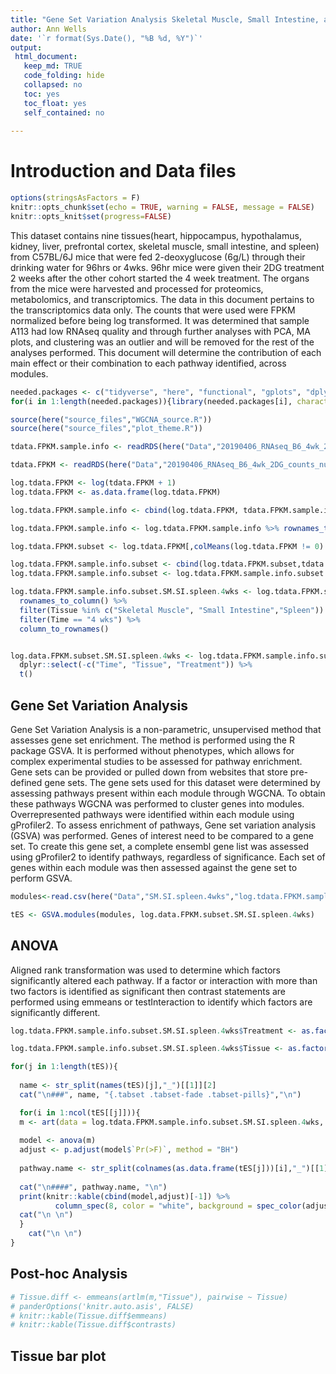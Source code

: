 ```yaml
---
title: "Gene Set Variation Analysis Skeletal Muscle, Small Intestine, and Spleen 4wks"
author: Ann Wells
date: '`r format(Sys.Date(), "%B %d, %Y")`'
output:
 html_document:
   keep_md: TRUE
   code_folding: hide
   collapsed: no
   toc: yes
   toc_float: yes
   self_contained: no
   
---
```


<link rel="stylesheet" type="text/css" href="https://cdn.datatables.net/1.10.5/css/jquery.dataTables.min.css">
<script src="https://code.jquery.com/jquery-2.1.2.min.js"></script>
<script src="https://cdn.datatables.net/1.10.5/js/jquery.dataTables.min.js"></script>

<script type="text/javascript">
         $(document).ready(function() {
             $("table").DataTable();
         } );
</script>

# Introduction and Data files

```r
options(stringsAsFactors = F)
knitr::opts_chunk$set(echo = TRUE, warning = FALSE, message = FALSE)
knitr::opts_knit$set(progress=FALSE)
```

This dataset contains nine tissues(heart, hippocampus, hypothalamus, kidney, liver, prefrontal cortex, skeletal muscle, small intestine, and spleen) from C57BL/6J mice that were fed 2-deoxyglucose (6g/L) through their drinking water for 96hrs or 4wks. 96hr mice were given their 2DG treatment 2 weeks after the other cohort started the 4 week treatment. The organs from the mice were harvested and processed for proteomics, metabolomics, and transcriptomics. The data in this document pertains to the transcriptomics data only. The counts that were used were FPKM normalized before being log transformed. It was determined that sample A113 had low RNAseq quality and through further analyses with PCA, MA plots, and clustering was an outlier and will be removed for the rest of the analyses performed. This document will determine the contribution of each main effect or their combination to each pathway identified, across modules.

```r
needed.packages <- c("tidyverse", "here", "functional", "gplots", "dplyr", "GeneOverlap", "R.utils", "reshape2","magrittr","data.table", "RColorBrewer","preprocessCore", "ARTool","emmeans", "phia", "gProfileR", "WGCNA","plotly", "pheatmap", "pander", "GSVA", "kableExtra","downloadthis")
for(i in 1:length(needed.packages)){library(needed.packages[i], character.only = TRUE)}

source(here("source_files","WGCNA_source.R"))
source(here("source_files","plot_theme.R"))
```

```r
tdata.FPKM.sample.info <- readRDS(here("Data","20190406_RNAseq_B6_4wk_2DG_counts_phenotypes.RData"))

tdata.FPKM <- readRDS(here("Data","20190406_RNAseq_B6_4wk_2DG_counts_numeric.RData"))

log.tdata.FPKM <- log(tdata.FPKM + 1)
log.tdata.FPKM <- as.data.frame(log.tdata.FPKM)

log.tdata.FPKM.sample.info <- cbind(log.tdata.FPKM, tdata.FPKM.sample.info[,27238:27240])

log.tdata.FPKM.sample.info <- log.tdata.FPKM.sample.info %>% rownames_to_column() %>% filter(rowname != "A113") %>% column_to_rownames()

log.tdata.FPKM.subset <- log.tdata.FPKM[,colMeans(log.tdata.FPKM != 0) > 0.5] 

log.tdata.FPKM.sample.info.subset <- cbind(log.tdata.FPKM.subset,tdata.FPKM.sample.info[,27238:27240])
log.tdata.FPKM.sample.info.subset <- log.tdata.FPKM.sample.info.subset %>% rownames_to_column() %>% filter(rowname != "A113") %>% column_to_rownames()

log.tdata.FPKM.sample.info.subset.SM.SI.spleen.4wks <- log.tdata.FPKM.sample.info.subset %>% 
  rownames_to_column() %>% 
  filter(Tissue %in% c("Skeletal Muscle", "Small Intestine","Spleen")) %>% 
  filter(Time == "4 wks") %>% 
  column_to_rownames()


log.data.FPKM.subset.SM.SI.spleen.4wks <- log.tdata.FPKM.sample.info.subset.SM.SI.spleen.4wks %>%
  dplyr::select(-c("Time", "Tissue", "Treatment")) %>%
  t()
```

## Gene Set Variation Analysis

Gene Set Variation Analysis is a non-parametric, unsupervised method that assesses gene set enrichment. The method is performed using the R package GSVA. It is performed without phenotypes, which allows for complex experimental studies to be assessed for pathway enrichment. Gene sets can be provided or pulled down from websites that store pre-defined gene sets. The gene sets used for this dataset were determined by assessing pathways present within each module through WGCNA. To obtain these pathways WGCNA was performed to cluster genes into modules. Overrepresented pathways were identified within each module using gProfiler2. To assess enrichment of pathways, Gene set variation analysis (GSVA) was performed. Genes of interest need to be compared to a gene set. To create this gene set, a complete ensembl gene list was assessed using gProfiler2 to identify pathways, regardless of significance. Each set of genes within each module was then assessed against the gene set to perform GSVA.

```r

modules<-read.csv(here("Data","SM.SI.spleen.4wks","log.tdata.FPKM.sample.info.subset.SM.SI.spleen.4wks.WGCNA.module.membership.csv"), header=T)

tES <- GSVA.modules(modules, log.data.FPKM.subset.SM.SI.spleen.4wks)
```

## ANOVA {.tabset .tabset-fade .tabset-pills}

Aligned rank transformation was used to determine which factors significantly altered each pathway. If a factor or interaction with more than two factors is identified as significant then contrast statements are performed using emmeans or testInteraction to identify which factors are significantly different.

```r
log.tdata.FPKM.sample.info.subset.SM.SI.spleen.4wks$Treatment <- as.factor(log.tdata.FPKM.sample.info.subset.SM.SI.spleen.4wks$Treatment)

log.tdata.FPKM.sample.info.subset.SM.SI.spleen.4wks$Tissue <- as.factor(log.tdata.FPKM.sample.info.subset.SM.SI.spleen.4wks$Tissue)

for(j in 1:length(tES)){
  
  name <- str_split(names(tES)[j],"_")[[1]][2]
  cat("\n###", name, "{.tabset .tabset-fade .tabset-pills}","\n")

  for(i in 1:ncol(tES[[j]])){
  m <- art(data = log.tdata.FPKM.sample.info.subset.SM.SI.spleen.4wks, tES[[j]][,i] ~ Time*Treatment*Tissue)
  
  model <- anova(m)
  adjust <- p.adjust(model$`Pr(>F)`, method = "BH")
  
  pathway.name <- str_split(colnames(as.data.frame(tES[j]))[i],"_")[[1]][2]
  
  cat("\n####", pathway.name, "\n")
  print(knitr::kable(cbind(model,adjust)[-1]) %>% 
          column_spec(8, color = "white", background = spec_color(adjust, end = 0.05, scale_from = c(0,0.05))))
  cat("\n \n")
  }
    cat("\n \n")
}
```

## Post-hoc Analysis
```r
# Tissue.diff <- emmeans(artlm(m,"Tissue"), pairwise ~ Tissue)
# panderOptions('knitr.auto.asis', FALSE)
# knitr::kable(Tissue.diff$emmeans)
# knitr::kable(Tissue.diff$contrasts)
```
## Tissue bar plot
```r
```
